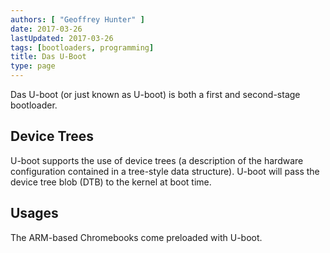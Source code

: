 ```yaml
---
authors: [ "Geoffrey Hunter" ]
date: 2017-03-26
lastUpdated: 2017-03-26
tags: [bootloaders, programming]
title: Das U-Boot
type: page
---
```


<WarningIsNotes />

Das U-boot (or just known as U-boot) is both a first and second-stage bootloader.

## Device Trees

U-boot supports the use of device trees (a description of the hardware configuration contained in a tree-style data structure). U-boot will pass the device tree blob (DTB) to the kernel at boot time.

## Usages

The ARM-based Chromebooks come preloaded with U-boot.
